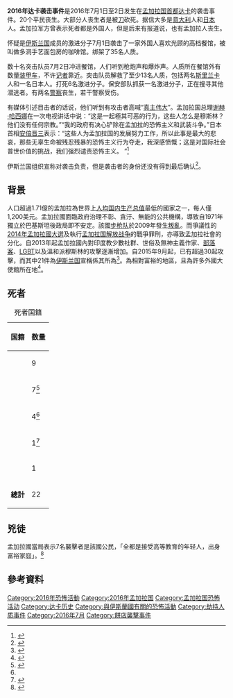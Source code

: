 {{Infobox civilian attack
| title       = 2016年达卡袭击事件
| partof      = 孟加拉国国际冲突
| image       = File:Gulshan attack location.png
| image_size  = 280
| caption     = 达卡袭击地点
| map         = 
| map_size    = 
| map_alt     = 
| map_caption = 
| location    = 79号路,5号楼,高爾杉2區<br>[[孟加拉国|孟加拉国]][[达卡|达卡]][[高爾杉區|高爾杉區]]多洞手艺面包房咖啡馆
| target      = 
| coordinates = 
| date        = 2016年7月1日、2日
| time-begin  = 晚间9:20
| time-end    = 次日早上8:30
| timezone    = [[孟加拉国标准时间|孟加拉国标准时间]], [[UTC+06:00|UTC+06:00]]
| type        = 射杀、[[炸弹|炸弹]]、绑架[[人质|人质]]
| fatalities  = 28（平民20人，襲擊者6人，警察2人）<ref name=":0" /><ref name="NBC">{{cite news|url=http://www.nbcnews.com/news/world/attackers-take-hostages-Dhaka-capital-Bangladesh-n602626|title=Gunmen Kill 2 Officers, Take Dozens Hostage in Bangladesh|publisher=NBC News|author1=Wajahat S. Khan|author2=Erik Oritz|date=July 1, 2016|accessdate=July 1, 2016|archive-date=2016-07-02|archive-url=https://web.archive.org/web/20160702034735/http://www.nbcnews.com/news/world/attackers-take-hostages-dhaka-capital-bangladesh-n602626|dead-url=no}}</ref><ref name="IANS">{{Cite news|url=https://www.yahoo.com/news/gunmen-20-hostages-kill-two-dhakas-diplomatic-quarter-190204479.html?ref=gs|title=Gunmen kill 5, injure 50, take 20 hostages in Dhaka's diplomatic quarter|publisher=Yahoo|author1=IANS|date=July 1, 2016|accessdate=July 1, 2016|archive-date=2016-08-22|archive-url=https://web.archive.org/web/20160822211920/https://www.yahoo.com/news/gunmen-20-hostages-kill-two-dhakas-diplomatic-quarter-190204479.html?ref=gs|dead-url=no}}</ref><ref name="Dhaka_Tribune">{{Cite news|url=http://www.dhakatribune.com/2016/jul/01/hostage-situation-holey-artisan-bakery-gulshan|title=Live update: 2 cops killed, hostage crisis continues|publisher=Dhaka Tribune|date=July 1, 2016|accessdate=July 1, 2016|deadurl=yes|archiveurl=https://web.archive.org/web/20160701194000/http://www.dhakatribune.com/2016/jul/01/hostage-situation-holey-artisan-bakery-gulshan|archivedate=2016年7月1日}}</ref><ref name="Huffington_Post">{{Cite news|url=http://www.huffingtonpost.com/entry/dhaka-attack-bangladesh_us_5776a5ece4b0a629c1a9df98?section=|title=Live: Gunmen Take Hostages In Bangladesh’s Diplomatic Zone|publisher=Huffington Post via Reuters|date=July 1, 2016|accessdate=July 1, 2016|archive-date=2016-07-03|archive-url=https://web.archive.org/web/20160703235528/http://www.huffingtonpost.com/entry/dhaka-attack-bangladesh_us_5776a5ece4b0a629c1a9df98?section=|dead-url=no}}</ref>
| injuries    = 50<ref name="IANS" /> 
| victims     = 20–60人质<ref name="NBC" /><ref name="rt">{{cite web|title=Gunmen take at least 20 hostages in Dhaka diplomatic quarter, Bangladesh - reports|url=https://www.rt.com/news/349188-shooting-bangladesh-hostage-reports/|website=rt.com|publisher=Russia Today|accessdate=1 July 2016|archive-date=2016-07-01|archive-url=https://web.archive.org/web/20160701191349/https://www.rt.com/news/349188-shooting-bangladesh-hostage-reports/|dead-url=yes}}</ref><ref name="fox" />
| perpetrators= {{flag|Islamic State}}<ref name="NBC"/>（孟國政府否認）<ref name="huanqiu20160705"/><br/>{{Link-en|孟加拉聖戰者組織|Jamaat-ul-Mujahideen Bangladesh}}（孟國政府認為）<ref name="huanqiu20160705"/>
| susperps    = 
| weapons     = 轻武器、[[簡易爆炸裝置|簡易爆炸裝置]]、[[劍|劍]]<ref name="bdnews24">{{Cite news|url=http://bdnews24.com/bangladesh/2016/07/02/chronology-of-gulshan-cafe-crisis|title=Chronology of Gulshan café crisis|date=July 2, 2016|accessdate=July 1, 2016|publisher=bdnews24.com|archive-date=2016-07-03|archive-url=https://web.archive.org/web/20160703112328/http://bdnews24.com/bangladesh/2016/07/02/chronology-of-gulshan-cafe-crisis|dead-url=no}}</ref>
| numparts    = 9
| dfens       = <!-- or | dfen        = -->
| motive      = 
}}
'''2016年达卡袭击事件'''是2016年7月1日至2日发生在[[孟加拉国|孟加拉国]][[首都|首都]][[达卡|达卡]]的袭击事件。20个平民丧生。大部分人丧生者是被[[刀|刀]]砍死。据信大多是[[意大利|意大利]]人和[[日本|日本]]人。孟加拉军方曾表示死者都是外国人，但是后来有报道说，也有孟加拉人丧生。

怀疑是[[伊斯兰国|伊斯兰国]]成员的激进分子7月1日袭击了一家外国人喜欢光顾的高档餐馆，被叫做多洞手艺面包房的咖啡馆。绑架了35名人质。

数十名突击队员7月2日冲进餐馆，人们听到枪炮声和爆炸声。人质所在餐馆外有数量[[装甲车|装甲车]]，不许[[记者|记者]]靠近。突击队员解救了至少13名人质，包括两名[[斯里兰卡|斯里兰卡]]人和一名日本人。打死6名激进分子。保安部队抓获一名激进分子，正在搜寻其他潜逃者。有两名[[警察|警察]]丧生，若干警察受伤。

有媒体引述目击者的话说，他们听到有攻击者高喊“[[大赞辞|真主伟大]]”。孟加拉国总理[[谢赫·哈西娜|谢赫·哈西娜]]在一次电视讲话中说：“这是一起極其可恶的行为，这些人怎么是穆斯林？他们没有任何宗教。”“我的政府有决心铲除在孟加拉的恐怖主义和武装斗争。”日本首相[[安倍晋三|安倍晋三]]表示：“这些人为孟加拉国的发展努力工作，所以此事是最大的悲哀，那些无辜生命被残忍残暴的恐怖主义行为夺走，我深感愤慨；这是对国际社会普世价值的挑战，我们强烈谴责恐怖主义。
”<ref>{{Cite web |url=http://www.bbc.com/zhongwen/simp/world/2016/07/160702_bangladesh_dhaka_hostages_rescue |title=孟加拉国咖啡馆劫持事件20名人质丧生 |accessdate=2016-07-02 |archive-date=2016-07-03 |archive-url=https://web.archive.org/web/20160703160601/http://www.bbc.com/zhongwen/simp/world/2016/07/160702_bangladesh_dhaka_hostages_rescue |dead-url=no }}</ref>

伊斯兰国组织宣称对袭击负责，但是袭击者的身份还没有得到最后确认<ref>{{Cite web |url=http://www.voachinese.com/a/3401388.html |title=孟加拉激进分子杀死20名外国人质 |accessdate=2016-07-02 |archive-date=2016-07-03 |archive-url=https://web.archive.org/web/20160703113705/http://www.voachinese.com/a/3401388.html |dead-url=no }}</ref>。

== 背景 ==
人口超過1.71億的孟加拉為世界上[[各国人均国内生产总值列表_(国际汇率)|人均国内生产总值]]最低的國家之一，每人僅1,200美元。孟加拉國面臨政府治理不彰、貪汙、無能的公共機構，導致自1971年獨立於巴基斯坦後政局即不安定。該國[[孟加拉国步枪队|步枪队]]於2009年發生[[孟加拉国步枪队叛乱|叛亂]]。而爭議性的[[2014年孟加拉國大選|2014年孟加拉國大選]]及執行[[孟加拉国解放战争|孟加拉国解放战争]]的戰爭罪刑，亦導致孟加拉社會的分化。自2013年起孟加拉國內對印度教少數社群、世俗及無神主義作家、[[網誌|部落客]]、[[LGBT|LGBT]]以及溫和派穆斯林的攻擊逐漸增加。自2015年9月起，已有超過30起攻擊，而其中21件為[[伊斯兰国|伊斯兰国]]宣稱係其所為<ref>{{Cite news|url=http://www.aljazeera.com/news/2016/06/isil-claims-responsibility-bangladesh-killing-160610180627667.html|title=ISIL claims it killed Hindu volunteer in Bangladesh|publisher=Al Jazeera|date=June 11, 2016|accessdate=July 1, 2016|archive-date=2016-06-19|archive-url=https://web.archive.org/web/20160619052122/http://www.aljazeera.com/news/2016/06/isil-claims-responsibility-bangladesh-killing-160610180627667.html|dead-url=no}}</ref>。{{link-en|高爾杉區|Gulshan Thana}}為相對富裕的地區，且為許多外國大使館所在地<ref name="fox">{{cite web|title=Hostages taken in attack on restaurant in Bangladesh capital; witness says gunmen shouted 'Allahu Akbar'|url=http://www.foxnews.com/world/2016/07/01/hostages-reported-in-attack-in-restaurant-in-bangladesh-capital.html?intcmp=hpbt3|website=foxnews.com|publisher=Fox News|accessdate=1 July 2016|archive-date=2016-07-06|archive-url=https://web.archive.org/web/20160706090330/http://www.foxnews.com/world/2016/07/01/hostages-reported-in-attack-in-restaurant-in-bangladesh-capital.html?intcmp=hpbt3|dead-url=no}}</ref>。

== 死者 ==
{| class="wikitable centre sortable"
|+ 死者国籍
!国籍
!数量
|-
| {{flag|Italy}}
! 9
|-
| {{flag|Japan}}
! 7<ref name="japanese">{{cite news|url=http://www3.nhk.or.jp/news/html/20160702/k10010581321000.html|title=「日本人7人死亡確認」 バングラデシュ人質事件 ("'Seven Japanese Deaths Confirmed' Bangladesh Hostage Incident")|publisher=NHK|language=ja|date=2016-07-02|accessdate=2016-07-02|deadurl=yes|archiveurl=https://web.archive.org/web/20160702145035/http://www3.nhk.or.jp/news/html/20160702/k10010581321000.html|archivedate=2016-07-02}}</ref>
|-
| {{flag|Bangladesh}}
! 4<ref name="NBC"/>
|-
| {{flag|India}}
! 1<ref name=":0">{{Cite web|url=https://www.bostonglobe.com/2016/07/02/bangladesh/HfMUT3ceoe7kqPRPdMEPjN/story.html|title=Police kill 6 militants, rescue 13 hostages in Dhaka attack - The Boston Globe|last=02|first=AP July|last2=2016|website=BostonGlobe.com|access-date=2016-07-02|archive-date=2016-07-02|archive-url=https://web.archive.org/web/20160702105807/https://www.bostonglobe.com/2016/07/02/bangladesh/HfMUT3ceoe7kqPRPdMEPjN/story.html|dead-url=no}}</ref>
|-
| {{flag|United States}}
! 1
|- class="sortbottom"
|'''總計'''
! 22
|}

==兇徒==
孟加拉國當局表示7名襲擊者是該國公民，「全都是接受高等教育的年轻人，出身富裕家庭」。<ref name="huanqiu20160705">{{Cite news |url=http://news.china.com.cn/2016-07/05/content_38809233.htm |title=孟加拉国恐袭枪手均出身富贵人家 受过高等教育 |work=環球網 |date=2016-07-05 |accessdate=2016-07-05 |archive-date=2016-07-05 |archive-url=https://web.archive.org/web/20160705135712/http://news.china.com.cn/2016-07/05/content_38809233.htm |dead-url=no }}</ref>

==參考資料==
{{Reflist|2}}
{{wikinews|孟加拉發生劫持人質事件 疑伊斯蘭國指使}}
[[Category:2016年恐怖活動|Category:2016年恐怖活動]]
[[Category:2016年孟加拉国|Category:2016年孟加拉国]]
[[Category:孟加拉国恐怖活动|Category:孟加拉国恐怖活动]]
[[Category:达卡历史|Category:达卡历史]]
[[Category:與伊斯蘭國有關的恐怖活動|Category:與伊斯蘭國有關的恐怖活動]]
[[Category:劫持人质事件|Category:劫持人质事件]]
[[Category:2016年7月|Category:2016年7月]]
[[Category:餅店襲擊事件|Category:餅店襲擊事件]]